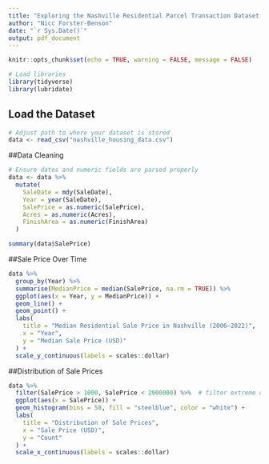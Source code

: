 ```yaml
---
title: "Exploring the Nashville Residential Parcel Transaction Dataset (2006–2022)"
author: "Nicc Forster-Benson"
date: "`r Sys.Date()`"
output: pdf_document
---
```



```r
knitr::opts_chunk$set(echo = TRUE, warning = FALSE, message = FALSE)

# Load libraries
library(tidyverse)
library(lubridate)
```


## Load the Dataset


```r
# Adjust path to where your dataset is stored
data <- read_csv("nashville_housing_data.csv")

```

##Data Cleaning

```r

# Ensure dates and numeric fields are parsed properly
data <- data %>%
  mutate(
    SaleDate = mdy(SaleDate),
    Year = year(SaleDate),
    SalePrice = as.numeric(SalePrice),
    Acres = as.numeric(Acres),
    FinishArea = as.numeric(FinishArea)
  )

summary(data$SalePrice)
```

##Sale Price Over Time

```r
data %>%
  group_by(Year) %>%
  summarise(MedianPrice = median(SalePrice, na.rm = TRUE)) %>%
  ggplot(aes(x = Year, y = MedianPrice)) +
  geom_line() +
  geom_point() +
  labs(
    title = "Median Residential Sale Price in Nashville (2006–2022)",
    x = "Year",
    y = "Median Sale Price (USD)"
  ) +
  scale_y_continuous(labels = scales::dollar)
```

##Distribution of Sale Prices


```r
data %>%
  filter(SalePrice > 1000, SalePrice < 2000000) %>%  # filter extreme outliers
  ggplot(aes(x = SalePrice)) +
  geom_histogram(bins = 50, fill = "steelblue", color = "white") +
  labs(
    title = "Distribution of Sale Prices",
    x = "Sale Price (USD)",
    y = "Count"
  ) +
  scale_x_continuous(labels = scales::dollar)
```

  
  
  
